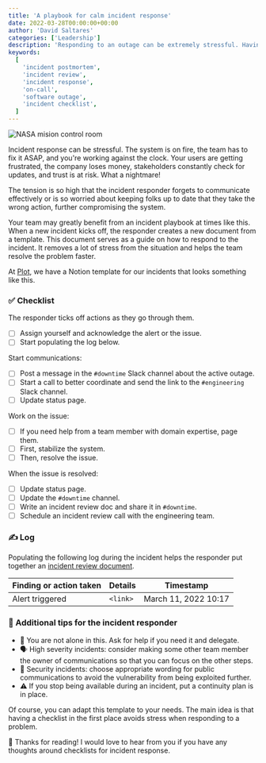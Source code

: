 ```yaml
---
title: 'A playbook for calm incident response'
date: 2022-03-28T00:00:00+00:00
author: 'David Saltares'
categories: ['Leadership']
description: 'Responding to an outage can be extremely stressful. Having a checklist of everything that needs to be done can help engineers in your team stay calm and handle incidents more effectively.'
keywords:
  [
    'incident postmortem',
    'incident review',
    'incident response',
    'on-call',
    'software outage',
    'incident checklist',
  ]
---
```


![NASA mision control room](/img/ambulance-emergency.jpg 'By Camilo Jimenez on [Unsplash](https://unsplash.com/photos/vGu08RYjO-s)')

Incident response can be stressful. The system is on fire, the team has to fix it ASAP, and you're working against the clock. Your users are getting frustrated, the company loses money, stakeholders constantly check for updates, and trust is at risk. What a nightmare!

The tension is so high that the incident responder forgets to communicate effectively or is so worried about keeping folks up to date that they take the wrong action, further compromising the system.

Your team may greatly benefit from an incident playbook at times like this. When a new incident kicks off, the responder creates a new document from a template. This document serves as a guide on how to respond to the incident. It removes a lot of stress from the situation and helps the team resolve the problem faster.

At [Plot](https://plot.co), we have a Notion template for our incidents that looks something like this.

### ✅ Checklist

The responder ticks off actions as they go through them.

- [ ] Assign yourself and acknowledge the alert or the issue.
- [ ] Start populating the log below.

Start communications:

- [ ] Post a message in the `#downtime` Slack channel about the active outage.
- [ ] Start a call to better coordinate and send the link to the `#engineering` Slack channel.
- [ ] Update status page.

Work on the issue:

- [ ] If you need help from a team member with domain expertise, page them.
- [ ] First, stabilize the system.
- [ ] Then, resolve the issue.

When the issue is resolved:

- [ ] Update status page.
- [ ] Update the `#downtime` channel.
- [ ] Write an incident review doc and share it in `#downtime`.
- [ ] Schedule an incident review call with the engineering team.

### ✍️ Log

Populating the following log during the incident helps the responder put together an [incident review document](/a-template-for-great-incident-reviews).

| Finding or action taken | Details  | Timestamp            |
| ----------------------- | -------- | -------------------- |
| Alert triggered         | `<link>` | March 11, 2022 10:17 |

### 🚀 Additional tips for the incident responder

- 🤝 You are not alone in this. Ask for help if you need it and delegate.
- 🗣 High severity incidents: consider making some other team member the owner of communications so that you can focus on the other steps.
- 🔐 Security incidents: choose appropriate wording for public communications to avoid the vulnerability from being exploited further.
- ⚠️ If you stop being available during an incident, put a continuity plan is in place.

Of course, you can adapt this template to your needs. The main idea is that having a checklist in the first place avoids stress when responding to a problem.

🙌 Thanks for reading! I would love to hear from you if you have any thoughts around checklists for incident response.
